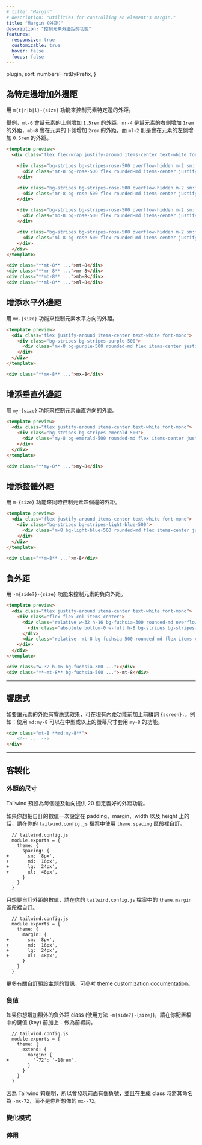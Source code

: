 ```yaml
---
# title: "Margin"
# description: "Utilities for controlling an element's margin."
title: "Margin (外距)"
description: "控制元素外邊距的功能"
features:
  responsive: true
  customizable: true
  hover: false
  focus: false
---
```



  plugin,
  sort: numbersFirstByPrefix,
}

<!-- ## Add margin to a single side -->
## 為特定邊增加外邊距

<!-- Control the margin on one side of an element using the `m{t|r|b|l}-{size}` utilities. -->
用 `m{t|r|b|l}-{size}` 功能來控制元素特定邊的外距。

<!-- For example, `mt-6` would add `1.5rem` of margin to the top of an element, `mr-4` would add `1rem` of margin to the right of an element, `mb-8` would add `2rem` of margin to the bottom of an element, and `ml-2` would add `0.5rem` of margin to the left of an element. -->
舉例，`mt-6` 會幫元素的上側增加 `1.5rem` 的外距，`mr-4` 是幫元素的右側增加 `1rem`的外距，`mb-8` 會在元素的下側增加 `2rem` 的外距，而 `ml-2` 則是會在元素的左側增加 `0.5rem` 的外距。

```html rose
<template preview>
  <div class="flex flex-wrap justify-around items-center text-white font-mono">

    <div class="bg-stripes bg-stripes-rose-500 overflow-hidden m-2 sm:m-0">
      <div class="mt-8 bg-rose-500 flex rounded-md items-center justify-center py-3 px-4">mt-8</div>
    </div>

    <div class="bg-stripes bg-stripes-rose-500 overflow-hidden m-2 sm:m-0">
      <div class="mr-8 bg-rose-500 flex rounded-md items-center justify-center py-3 px-4">mr-8</div>
    </div>

    <div class="bg-stripes bg-stripes-rose-500 overflow-hidden m-2 sm:m-0">
      <div class="mb-8 bg-rose-500 flex rounded-md items-center justify-center py-3 px-4">mb-8</div>
    </div>

    <div class="bg-stripes bg-stripes-rose-500 overflow-hidden m-2 sm:m-0">
      <div class="ml-8 bg-rose-500 flex rounded-md items-center justify-center py-3 px-4">ml-8</div>
    </div>
  </div>
</template>

<div class="**mt-8** ...">mt-8</div>
<div class="**mr-8** ...">mr-8</div>
<div class="**mb-8** ...">mb-8</div>
<div class="**ml-8** ...">ml-8</div>
```

<!-- ## Add horizontal margin -->
## 增添水平外邊距

<!-- Control the horizontal margin of an element using the `mx-{size}` utilities. -->
用 `mx-{size}` 功能來控制元素水平方向的外距。

```html purple
<template preview>
  <div class="flex justify-around items-center text-white font-mono">
    <div class="bg-stripes bg-stripes-purple-500">
      <div class="mx-8 bg-purple-500 rounded-md flex items-center justify-center py-3 px-4">mx-8</div>
    </div>
  </div>
</template>

<div class="**mx-8** ...">mx-8</div>
```

<!-- ## Add vertical margin -->
## 增添垂直外邊距

<!-- Control the vertical margin of an element using the `my-{size}` utilities. -->
用 `my-{size}` 功能來控制元素垂直方向的外距。

```html emerald
<template preview>
  <div class="flex justify-around items-center text-white font-mono">
    <div class="bg-stripes bg-stripes-emerald-500">
      <div class="my-8 bg-emerald-500 rounded-md flex items-center justify-center py-3 px-4">my-8</div>
    </div>
  </div>
</template>

<div class="**my-8** ...">my-8</div>
```

<!-- ## Add margin to all sides -->
## 增添整體外距

<!-- Control the margin on all sides of an element using the `m-{size}` utilities. -->
用 `m-{size}` 功能來同時控制元素四個邊的外距。

```html lightBlue
<template preview>
  <div class="flex justify-around items-center text-white font-mono">
    <div class="bg-stripes bg-stripes-light-blue-500">
      <div class="m-8 bg-light-blue-500 rounded-md flex items-center justify-center py-3 px-4">m-8</div>
    </div>
  </div>
</template>

<div class="**m-8** ...">m-8</div>
```

<!-- ## Negative margins -->
## 負外距

<!-- Control the negative margin of an element using the `-m{side?}-{size}` utilities. -->
用 `-m{side?}-{size}` 功能來控制元素的負向外距。

```html fuchsia
<template preview>
  <div class="flex justify-around items-center text-white font-mono">
    <div class="flex flex-col items-center">
      <div class="relative w-32 h-16 bg-fuchsia-300 rounded-md overflow-hidden">
        <div class="absolute bottom-0 w-full h-8 bg-stripes bg-stripes-red-900"></div>
      </div>
      <div class="relative -mt-8 bg-fuchsia-500 rounded-md flex items-center justify-center py-3 px-4">-mt-8</div>
    </div>
  </div>
</template>

<div class="w-32 h-16 bg-fuchsia-300 ..."></div>
<div class="**-mt-8** bg-fuchsia-500 ...">-mt-8</div>
```

---

<!-- ## Responsive -->
## 響應式

<!-- To control the margin of an element at a specific breakpoint, add a `{screen}:` prefix to any existing margin utility. For example, adding the class `md:my-8` to an element would apply the `my-8` utility at medium screen sizes and above. -->
如要讓元素的外距有響應式效果，可在現有內距功能前加上前綴詞 `{screen}:`。例如：使用 `md:my-8` 可以在中型或以上的螢幕尺寸套用 `my-8` 的功能。

```html
<div class="mt-8 **md:my-8**">
    <!-- ... -->
</div>
```

<!-- For more information about Tailwind's responsive design features, check out the [Responsive Design](/docs/responsive-design) documentation. -->
<Responsive />

---

<!-- ## Customizing -->
## 客製化

<!-- ### Margin scale -->
### 外距的尺寸

<!-- By default, Tailwind provides 20 margin utilities for each side and axis. -->
Tailwind 預設為每個邊及軸向提供 20 個定義好的外距功能。

<!-- If you'd like to customize these values for padding, margin, width, and height all at once, use the `theme.spacing` section of your `tailwind.config.js` file. -->
如果你想把自訂的數值一次設定在 padding、margin、width 以及 height 上的話，請在你的 `tailwind.config.js` 檔案中使用 `theme.spacing` 區段裡自訂。

```diff-js
  // tailwind.config.js
  module.exports = {
    theme: {
      spacing: {
+       sm: '8px',
+       md: '16px',
+       lg: '24px',
+       xl: '48px',
      }
    }
  }
```

<!-- To customize only the margin values, use the `theme.margin` section of your `tailwind.config.js` file. -->
只想要自訂外距的數值，請在你的 `tailwind.config.js` 檔案中的 `theme.margin` 區段裡自訂。

```diff-js
  // tailwind.config.js
  module.exports = {
    theme: {
      margin: {
+       sm: '8px',
+       md: '16px',
+       lg: '24px',
+       xl: '48px',
      }
    }
  }
```

<!-- Learn more about customizing the default theme in the [theme customization documentation](/docs/theme#customizing-the-default-theme). -->
更多有關自訂預設主題的資訊，可參考 [theme customization documentation](/docs/theme#customizing-the-default-theme)。

### 負值

<!-- If you'd like to add additional negative margin classes (taking the form `-m{side?}-{size}`), prefix the keys in your config file with a dash: -->
如果你想增加額外的負外距 class (使用方法 `-m{side?}-{size}`)，請在你配置檔中的鍵值 (key) 前加上 `-` 做為前綴詞。

```diff-js
  // tailwind.config.js
  module.exports = {
    theme: {
      extend: {
        margin: {
+         '-72': '-18rem',
        }
      }
    }
  }
```

<!-- Tailwind is smart enough to generate classes like `-mx-72` when it sees the leading dash, not `mx--72` like you might expect. -->
因為 Tailwind 夠聰明，所以會發現前面有個負號，並且在生成 class 時將其命名為 `-mx-72`，而不是你所想像的 `mx--72`。

<!-- ### Variants -->
### 變化模式

<Variants plugin="margin" />

<!-- ### Disabling -->
### 停用

<Disabling plugin="margin" />
